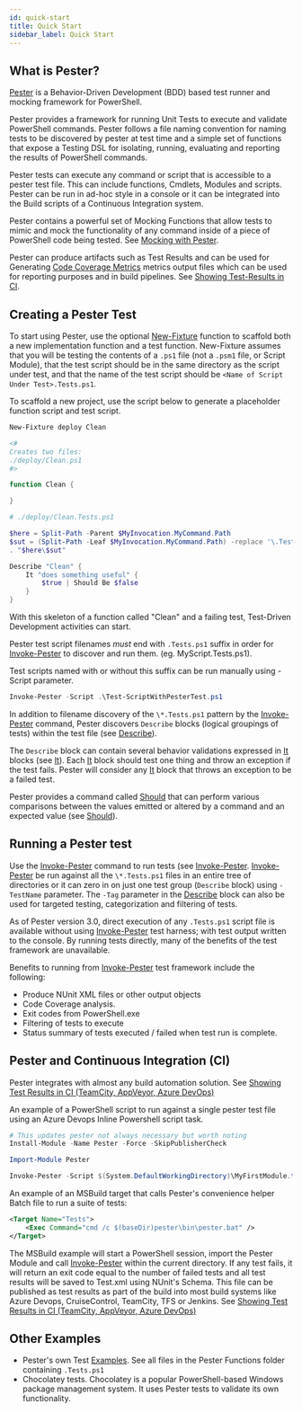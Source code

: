 ```yaml
---
id: quick-start
title: Quick Start
sidebar_label: Quick Start
---
```


## What is Pester?

[Pester](https://raw.githubusercontent.com/pester/Pester/master/Pester.psm1) is a Behavior-Driven
Development (BDD) based test runner and mocking framework for PowerShell.

Pester provides a framework for running Unit Tests to execute and validate PowerShell commands.
Pester follows a file naming convention for naming tests to be discovered by pester at test time
and a simple set of functions that expose a Testing DSL for isolating, running, evaluating and
reporting the results of PowerShell commands.

Pester tests can execute any command or script that is accessible to a pester test file. This can
include functions, Cmdlets, Modules and scripts. Pester can be run in ad-hoc style in a console or
 it can be integrated into the Build scripts of a Continuous Integration system.

Pester contains a powerful set of Mocking Functions that allow tests to mimic and mock the
functionality of any command inside of a piece of PowerShell code being tested. See
[Mocking with Pester](./usage/mocking).

Pester can produce artifacts such as Test Results and can be used for Generating
[Code Coverage Metrics](./usage/code-coverage) metrics output files which can be used
for reporting purposes and in build pipelines. See [Showing Test-Results in CI](./usage/test-results).

## Creating a Pester Test

To start using Pester, use the optional [New-Fixture](./commands/New-Fixture) function to scaffold
both a new implementation function and a test function. New-Fixture assumes that you will be testing
the contents of a `.ps1` file (not a `.psm1` file, or Script Module), that the test script should be
in the same directory as the script under test, and that the name of the test script should be
`<Name of Script Under Test>.Tests.ps1`.

To scaffold a new project, use the script below to generate a placeholder function script and test script.

```powershell
New-Fixture deploy Clean

<#
Creates two files:
./deploy/Clean.ps1
#>

function Clean {

}

# ./deploy/Clean.Tests.ps1

$here = Split-Path -Parent $MyInvocation.MyCommand.Path
$sut = (Split-Path -Leaf $MyInvocation.MyCommand.Path) -replace '\.Tests\.', '.'
. "$here\$sut"

Describe "Clean" {
    It "does something useful" {
        $true | Should Be $false
    }
}
```

With this skeleton of a function called "Clean" and a failing test, Test-Driven Development activities can start.

Pester test script filenames _must_ end with `.Tests.ps1` suffix in order for [Invoke-Pester](./commands/Invoke-Pester)
to discover and run them. (eg. MyScript.Tests.ps1).

Test scripts named with or without this suffix can be run manually using -Script parameter.

```powershell
Invoke-Pester -Script .\Test-ScriptWithPesterTest.ps1
```

In addition to filename discovery of the `\*.Tests.ps1` pattern by the [Invoke-Pester](./commands/Invoke-Pester)
command, Pester discovers `Describe` blocks (logical groupings of tests) within the test file
(see [Describe](./commands/Describe)).

The `Describe` block can contain several behavior validations expressed in [It](./commands/It) blocks (see [It](./commands/It)).
Each [It](./commands/It) block should test one thing and throw an exception if the test fails. Pester will consider any
 [It](./commands/It) block that throws an exception to be a failed test.

Pester provides a command called [Should](./commands/Should) that can perform various comparisons between the values emitted
or altered by a command and an expected value (see [Should](./commands/Should)).

## Running a Pester test

Use the [Invoke-Pester](./commands/Invoke-Pester) command to run tests (see [Invoke-Pester](./commands/Invoke-Pester). [Invoke-Pester](./commands/Invoke-Pester) be run against all the
`\*.Tests.ps1` files in an entire tree of directories or it can zero in on just one test group (`Describe` block)
using `-TestName` parameter. The `-Tag` parameter in the [Describe](./commands/Describe) block can also be used for targeted testing,
categorization and filtering of tests.

As of Pester version 3.0, direct execution of any `.Tests.ps1` script file is available without using
[Invoke-Pester](./commands/Invoke-Pester) test harness; with test output written to the console. By running tests directly, many
of the benefits of the test framework are unavailable.

Benefits to running from [Invoke-Pester](./commands/Invoke-Pester) test framework include the following:

- Produce NUnit XML files or other output objects
- Code Coverage analysis.
- Exit codes from PowerShell.exe
- Filtering of tests to execute
- Status summary of tests executed / failed when test run is complete.

## Pester and Continuous Integration (CI)

Pester integrates with almost any build automation solution. See [Showing Test Results in CI (TeamCity, AppVeyor, Azure DevOps)](./usage/test-results)

An example of a PowerShell script to run against a single pester test file using an Azure Devops Inline Powershell script task.

```powershell
# This updates pester not always necessary but worth noting
Install-Module -Name Pester -Force -SkipPublisherCheck

Import-Module Pester

Invoke-Pester -Script $(System.DefaultWorkingDirectory)\MyFirstModule.test.ps1 -OutputFile $(System.DefaultWorkingDirectory)\Test-Pester.XML -OutputFormat NUnitXML
```

An example of an MSBuild target that calls Pester's convenience helper Batch file to run a suite of tests:

```xml
<Target Name="Tests">
    <Exec Command="cmd /c $(baseDir)pester\bin\pester.bat" />
</Target>
```

The MSBuild example will start a PowerShell session, import the Pester Module and call [Invoke-Pester](./commands/Invoke-Pester)
within the current directory. If any test fails, it will return an exit code equal to the number of failed
tests and all test results will be saved to Test.xml using NUnit's Schema. This file can be published as
test results as part of the build into most build systems like Azure Devops, CruiseControl, TeamCity, TFS
or Jenkins. See [Showing Test Results in CI (TeamCity, AppVeyor, Azure DevOps)](./usage/test-results)

## Other Examples

- Pester's own Test [Examples](https://github.com/pester/Pester/tree/master/Examples). See all files in the Pester Functions folder containing `.Tests.ps1`
- Chocolatey tests. Chocolatey is a popular PowerShell-based Windows package management system. It uses Pester tests to validate its own functionality.
